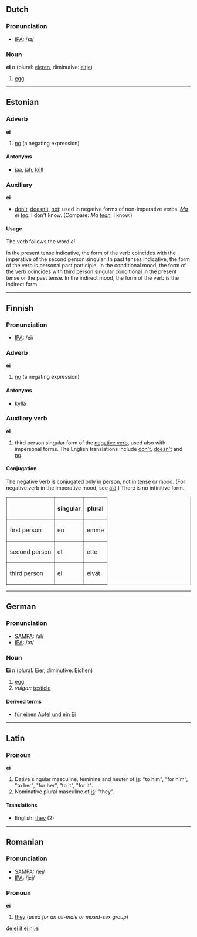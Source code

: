 ==Dutch==

===Pronunciation===
*[[w:IPA|IPA]]: /ɛɪ/

===Noun===
'''ei''' ''n'' (plural: [[eieren]], diminutive: [[eitje]])

#[[egg]]

----
==Estonian==

===Adverb===
'''ei'''
#[[no]] (a negating expression)

====Antonyms====

*[[jaa]], [[jah]], [[küll]]

===Auxiliary===
'''ei'''

*[[don't]], [[doesn't]], [[not]]: used in negative forms of non-imperative verbs. ''[[Ma]] ei [[tea]].'' I don't know. (Compare: ''Ma [[tean]].'' I know.)

====Usage====
The verb follows the word ''ei''. 

In the present tense indicative, the form of the verb coincides with the imperative of the second person singular. In past tenses indicative, the form of the verb is personal past participle. In the conditional mood, the form of the verb coincides with third person singular conditional in the present tense or the past tense. In the indirect mood, the form of the verb is the indirect form.

----

==Finnish==

===Pronunciation===
*[[w:IPA|IPA]]: /ei/

===Adverb===
'''ei'''
#[[no]] (a negating expression)

====Antonyms====
*[[kyllä]]

===Auxiliary verb===
'''ei'''

#third person singular form of the [[negative verb]], used also with impersonal forms. The English translations include [[don't]], [[doesn't]] and [[no#English|no]].

====Conjugation====
The negative verb is conjugated only in person, not in tense or mood. (For negative verb in the imperative mood, see [[älä]].) There is no infinitive form.
<table border="1">
<tr><th>&nbsp;    </th><th>singular</th><th>plural</th></tr>
<tr><td>first person</td><td>en      </td><td>emme  </td></tr>
<tr><td>second person</td><td>et      </td><td>ette  </td></tr>
<tr><td>third person</td><td>ei      </td><td>eivät </td></tr>
</table>

----

==German==
===Pronunciation===
*[[w:SAMPA|SAMPA]]: /aI/
*[[w:IPA|IPA]]: /aɪ/

===Noun===
'''Ei''' ''n'' (plural: [[Eier]], diminutive: [[Eichen]])

#[[egg]]
#''vulgar:'' [[testicle]]

====Derived terms====
*[[für einen Apfel und ein Ei]]

----

==Latin==
===Pronoun===
'''ei'''
#Dative singular masculine, feminine and neuter of [[is]]: "to him", "for him", "to her", "for her", "to it", "for it".
#Nominative plural masculine of [[is]]: "they".

====Translations====
*English: [[they]] (2)
----

==Romanian==
===Pronunciation===
*[[w:SAMPA|SAMPA]]: /jej/
*[[w:IPA|IPA]]: /jej/

===Pronoun===
'''ei'''

# [[they]] (''used for an all-male or mixed-sex group'')

[[de:ei]]
[[it:ei]]
[[nl:ei]]